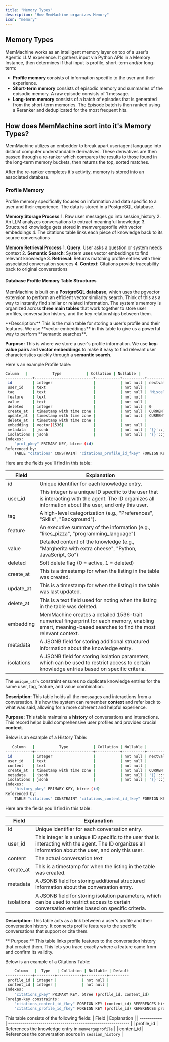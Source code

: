 ```yaml
---
title: "Memory Types"
description: "How MemMachine organizes Memory"
icon: "memory"
---
```

## Memory Types

MemMachine works as an intelligent memory layer on top of a user's Agentic LLM experience.  It gathers input via Python APIs in a Memory Instance, then determines if that input is profile, short-term and/or long-term:  
 - **Profile memory** consists of information specific to the user and their experience.  
 - **Short-term memory** consists of episodic memory and summaries of the episodic memory.  A raw episode consists of 1 message. 
 - **Long-term memory** consists of a batch of episodes that is generated from the short-term memories.  The Episode batch is then ranked using a Reranker and deduplicated for the most frequent hits.  

## How does MemMachine sort into it's Memory Types?

MemMachine utilizes an embedder to break apart user/agent language into distinct computer understandable derivatives.  These derivatives are then passed through a re-ranker which compares the results to those found in the long-term memory buckets, then returns the top, sorted matches.

After the re-ranker completes it's activity, memory is stored into an associated database.  



### Profile Memory

Profile memory specifically focuses on information and data specific to a user and their experience.  The data is stored in a PostgreSQL database.

**Memory Storage Process**
     1. Raw user messages go into session_history
     2. An LLM analyzes conversations to extract meaningful knowledge
     3. Structured knowledge gets stored in memvergeprofile with vector embeddings
     4. The citations table links each piece of knowledge back to its source conversations

**Memory Retrieval Process**
     1. **Query**: User asks a question or system needs context
     2. **Semantic Search**: System uses vector embeddings to find relevant knowledge
     3. **Retrieval**: Returns matching profile entries with their associated conversation sources
     4. **Context**: Citations provide traceability back to original conversations


#### Database Profile Memory Table Structures

MemMachine is built on a **PostgreSQL database**, which uses the pgvector extension to perform an efficient vector similarity search. Think of this as a way to instantly find similar or related information. The system's memory is organized across **three main tables** that work together to store user profiles, conversation history, and the key relationships between them.


<Tabs>
    <Tab title ="Profile Table">
 **Description:** This is the main table for storing a user's profile and their features. We use **vector embeddings** in this table to give us a powerful way to perform **semantic searches**.
 
 **Purpose:** This is where we store a user's profile information. We use **key-value pairs** and **vector embeddings** to make it easy to find relevant user characteristics quickly through a **semantic search**.

Here's an example Profile table:
```bash
Column   |           Type           | Collation | Nullable |             Default              
------------+--------------------------+-----------+----------+----------------------------------
 id         | integer                  |           | not null | nextval('prof_id_seq'::regclass)
 user_id    | text                     |           | not null | 
 tag        | text                     |           | not null | 'Miscellaneous'::text
 feature    | text                     |           | not null | 
 value      | text                     |           | not null | 
 deleted    | integer                  |           | not null | 0
 create_at  | timestamp with time zone |           | not null | CURRENT_TIMESTAMP
 update_at  | timestamp with time zone |           | not null | CURRENT_TIMESTAMP
 delete_at  | timestamp with time zone |           |          | 
 embedding  | vector(1536)             |           | not null | 
 metadata   | jsonb                    |           | not null | '{}'::jsonb
 isolations | jsonb                    |           | not null | '{}'::jsonb
Indexes:
    "prof_pkey" PRIMARY KEY, btree (id)
Referenced by:
    TABLE "citations" CONSTRAINT "citations_profile_id_fkey" FOREIGN KEY (profile_id) REFERENCES prof(id) ON DELETE CASCADE
```

Here are the fields you'll find in this table:

| Field       | Explanation                                                  |
| ----------- | ------------------------------------------------------------ |
| id        | Unique identifier for each knowledge entry. |
| user_id   | This integer is a unique ID specific to the user that is interacting with the agent.  The ID organizes all information about the user, and only this user. |
| tag       | A high-level categorization (e.g., "Preferences", "Skills", "Background"). |
| feature   | An executive summary of the information (e.g., "likes_pizza", "programming_language") |
| value     | Detailed content of the knowledge (e.g., "Margherita with extra cheese", "Python, JavaScript, Go") |
| deleted   | Soft delete flag (0 = active, 1 = deleted) |
| create_at | This is a timestamp for when the listing in the table was created. |
| update_at | This is a timestamp for when the listing in the table was last updated. |
| delete_at | This is a text field used for noting when the listing in the table was deleted. |
| embedding | MemMachine creates a detailed 1536-trait numerical fingerprint for each memory, enabling smart, meaning-based searches to find the most relevant context. |
| metadata  | A JSONB field for storing additional structured information about the knowledge entry. |
| isolations | A JSONB field for storing isolation parameters, which can be used to restrict access to certain knowledge entries based on specific criteria. |

<Note> The `unique_utfv` constraint ensures no duplicate knowledge entries for the same user, tag, feature, and value combination. </Note>
</Tab>
    <Tab title="History Table">

**Description:** This table holds all the messages and interactions from a conversation. It's how the system can remember **context** and refer back to what was said, allowing for a more coherent and helpful experience.

**Purpose:** This table maintains a **history** of conversations and interactions. This record helps build comprehensive user profiles and provides crucial **context**.

Below is an example of a History Table:
```bash
   Column   |           Type           | Collation | Nullable |               Default               
------------+--------------------------+-----------+----------+-------------------------------------
 id         | integer                  |           | not null | nextval('history_id_seq'::regclass)
 user_id    | text                     |           | not null | 
 content    | text                     |           | not null | 
 create_at  | timestamp with time zone |           | not null | CURRENT_TIMESTAMP
 metadata   | jsonb                    |           | not null | '{}'::jsonb
 isolations | jsonb                    |           | not null | '{}'::jsonb
Indexes:
    "history_pkey" PRIMARY KEY, btree (id)
Referenced by:
    TABLE "citations" CONSTRAINT "citations_content_id_fkey" FOREIGN KEY (content_id) REFERENCES history(id) ON DELETE CASCADE
```
Here are the fields you'll find in this table:

| Field       | Explanation                                                  |
| ----------- | ------------------------------------------------------------ |
| id          | Unique identifier for each conversation entry. |
| user_id     | This integer is a unique ID specific to the user that is interacting with the agent.  The ID organizes all information about the user, and only this user. |
| content     | The actual conversation text |
| create_at  | This is a timestamp for when the listing in the table was created. |
| metadata    | A JSONB field for storing additional structured information about the conversation entry. |
| isolations | A JSONB field for storing isolation parameters, which can be used to restrict access to certain conversation entries based on specific criteria. |

</Tab>
    <Tab title="Citations Table">

**Description:** This table acts as a link between a user's profile and their conversation history. It connects profile features to the specific conversations that support or cite them.

** Purpose:** This table links profile features to the conversation history that created them. This lets you trace exactly where a feature came from and confirm its validity.

Below is an example of a Citations Table:
```bash
    Column   |  Type   | Collation | Nullable | Default 
------------+---------+-----------+----------+---------
 profile_id | integer |           | not null | 
 content_id | integer |           | not null | 
Indexes:
    "citations_pkey" PRIMARY KEY, btree (profile_id, content_id)
Foreign-key constraints:
    "citations_content_id_fkey" FOREIGN KEY (content_id) REFERENCES history(id) ON DELETE CASCADE
    "citations_profile_id_fkey" FOREIGN KEY (profile_id) REFERENCES prof(id) ON DELETE CASCADEgit st
```
This table consists of the following fields:
| Field       | Explanation                                                  |
| ----------- | ------------------------------------------------------------ |
| profile_id  | References the knowledge entry in `memvergeprofile` |
| content_id  | References the conversation source in `session_history` |
    </Tab>
</Tabs>
